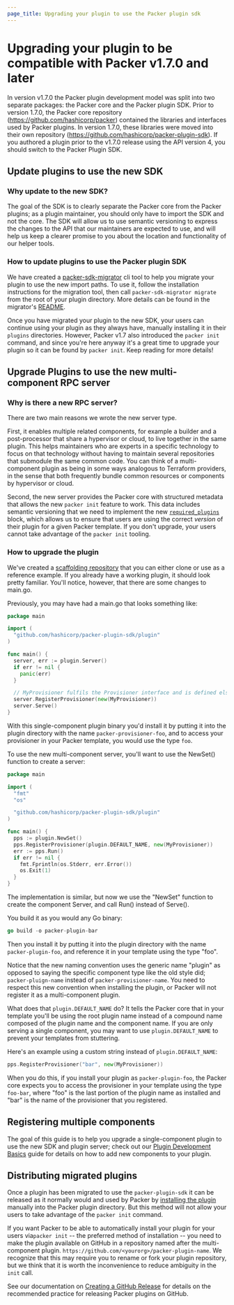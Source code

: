 ```yaml
---
page_title: Upgrading your plugin to use the Packer plugin sdk
---
```


# Upgrading your plugin to be compatible with Packer v1.7.0 and later

In version v1.7.0 the Packer plugin development model was split into two separate packages: the Packer core
and the Packer plugin SDK. Prior to version 1.7.0, the Packer core repository (https://github.com/hashicorp/packer) contained the libraries and interfaces used by Packer plugins. In version 1.7.0, these libraries were moved into their own repository (https://github.com/hashicorp/packer-plugin-sdk). If you authored a plugin prior to the v1.7.0 release using the API version 4, you should switch to the Packer Plugin SDK.

## Update plugins to use the new SDK

### Why update to the new SDK?

The goal of the SDK is to clearly separate the Packer core from the Packer plugins; as a plugin maintainer, you should only have to import the SDK and not the core. The SDK will allow us to use semantic versioning to express the changes to the API that our maintainers are expected to use, and will help us keep a clearer promise to you about the location and functionality of our helper tools.

### How to update plugins to use the Packer plugin SDK

We have created a [packer-sdk-migrator](https://github.com/hashicorp/packer-sdk-migrator) cli tool to help you migrate your plugin to use the new import paths. To use it, follow the installation instructions for the migration tool, then call `packer-sdk-migrator migrate` from the root of your plugin directory. More details can be found in the migrator's [README](https://github.com/hashicorp/packer-sdk-migrator/blob/main/README.md).

Once you have migrated your plugin to the new SDK, your users can continue using your plugin as they always have, manually installing it in their `plugins` directories. However, Packer v1.7 also introduced the `packer init` command, and since you're here anyway it's a great time to upgrade your plugin so it can be found by `packer init`. Keep reading for more details!

## Upgrade Plugins to use the new multi-component RPC server

### Why is there a new RPC server?

There are two main reasons we wrote the new server type.

First, it enables multiple related components, for example a builder and a post-processor that share a hypervisor or cloud, to live together in the same plugin. This helps maintainers who are experts in a specific technology to focus on that technology without having to maintain several repositories that submodule the same common code. You can think of a multi-component plugin as being in some ways analogous to Terraform providers, in the sense that both frequently bundle common resources or components by hypervisor or cloud.

Second, the new server provides the Packer core with structured metadata that allows the new `packer init` feature to work. This data includes semantic versioning that we need to implement the new [`required_plugins`](/packer/docs/templates/hcl_templates/blocks/packer#specifying-plugin-requirements) block, which allows us to ensure that users are using the correct _version_ of their plugin for a given Packer template. If you don't upgrade, your users cannot take advantage of the `packer init` tooling.

### How to upgrade the plugin

We've created a [scaffolding repository](https://github.com/hashicorp/packer-plugin-scaffolding/) that you can either clone or use as a reference example. If you already have a working plugin, it should look pretty familiar. You'll notice, however, that there are some changes to main.go.

Previously, you may have had a main.go that looks something like:

```go
package main

import (
  "github.com/hashicorp/packer-plugin-sdk/plugin"
)

func main() {
  server, err := plugin.Server()
  if err != nil {
    panic(err)
  }

  // MyProvisioner fulfils the Provisioner interface and is defined elsewhere
  server.RegisterProvisioner(new(MyProvisioner))
  server.Serve()
}

```

With this single-component plugin binary you'd install it by putting it into the plugin directory with the name `packer-provisioner-foo`, and to access your provisioner in your Packer template, you would use the type `foo`.

To use the new multi-component server, you'll want to use the NewSet() function to create a server:

```go
package main

import (
  "fmt"
  "os"

  "github.com/hashicorp/packer-plugin-sdk/plugin"
)

func main() {
  pps := plugin.NewSet()
  pps.RegisterProvisioner(plugin.DEFAULT_NAME, new(MyProvisioner))
  err := pps.Run()
  if err != nil {
    fmt.Fprintln(os.Stderr, err.Error())
    os.Exit(1)
  }
}

```

The implementation is similar, but now we use the "NewSet" function to create the component Server, and call Run() instead of Serve().

You build it as you would any Go binary:

```go
go build -o packer-plugin-bar
```

Then you install it by putting it into the plugin directory with the name `packer-plugin-foo`, and reference it in your template using the type "foo".

Notice that the new naming convention uses the generic name "plugin" as opposed to saying the specific component type like the old style did; `packer-pluign-name` instead of `packer-provisioner-name`. You need to respect this new convention when installing the plugin, or Packer will not register it as a multi-component plugin.

What does that `plugin.DEFAULT_NAME` do? It tells the Packer core that in your template you'll be using the root plugin name instead of a compound name composed of the plugin name and the component name. If you are only serving a single component, you may want to use `plugin.DEFAULT_NAME` to prevent your templates from stuttering.

Here's an example using a custom string instead of `plugin.DEFAULT_NAME`:

```go
pps.RegisterProvisioner("bar", new(MyProvisioner))
```

When you do this, if you install your plugin as `packer-plugin-foo`, the Packer core expects you to access the provisioner in your template using the type `foo-bar`, where "foo" is the last portion of the plugin name as installed and "bar" is the name of the provisioner that you registered.

## Registering multiple components

The goal of this guide is to help you upgrade a single-component plugin to use the new SDK and plugin server; check out our [Plugin Development Basics](/packer/docs/plugins/creation#plugin-development-basics) guide for details on how to add new components to your plugin.

## Distributing migrated plugins

Once a plugin has been migrated to use the `packer-plugin-sdk` it can be released as it normally would and used by Packer by [installing the plugin](/packer/docs/plugins#installing-plugins) manually into the Packer plugin directory. But this method will not allow your users to take advantage of the `packer init` command.

If you want Packer to be able to automatically install your plugin for your users via`packer init` -- the preferred method of installation -- you need to make the plugin available on GitHub in a repository named after the multi-component plugin. `https://github.com/<yourorg>/packer-plugin-name`. We recognize that this may require you to rename or fork your plugin repository, but we think that it is worth the inconvenience to reduce ambiguity in the `init` call.

See our documentation on [Creating a GitHub Release](/packer/docs/plugins/creation#creating-a-github-release) for details on the recommended practice for releasing Packer plugins on GitHub.
